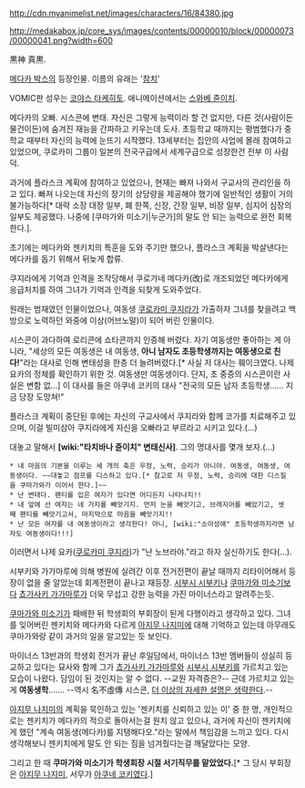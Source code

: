 http://cdn.myanimelist.net/images/characters/16/84380.jpg

http://medakabox.jp/core_sys/images/contents/00000010/block/00000073/00000041.png?width=600

黒神 真黒.

[[메다카 박스]]의 등장인물. 이름의 유래는 '[[참치]]'

VOMIC판 성우는 [[코야스 타케히토]]. 애니메이션에서는 [[스와베 쥰이치]].

메다카의 오빠. 시스콘에 변태. 자신은 그렇게 능력이라 할 건 없지만, 다른 것(사람이든 물건이든)에 숨겨진 재능을 간파하고 키우는데 도사. 초등학교 때까지는 평범했다가 중학교 때부터 자신의 능력에 눈뜨기 시작했다. 13세부터는 집안의 사업에 몰래 참여하고 있었으며, 쿠로카미 그룹이 일본의 전국구급에서 세계구급으로 성장한건 전부 이 사람 덕.

과거에 플라스크 계획에 참여하고 있었으나, 현재는 빠져 나와서 구교사의 관리인을 하고 있다. 빠져 나오는데 자신의 장기의 상당량을 제공해야 했기에 일반적인 생활이 거의 불가능하다[* 대략 소장 대장 일부, 폐 한쪽, 신장, 간장 일부, 비장 일부, 심지어 심장의 일부도 제공했다. 나중에 [쿠마가와 미소기|누군가]의 말도 안 되는 능력으로 완전 회복한다.].

초기에는 메다카와 젠키치의 특훈을 도와 주기만 했으나, 플라스크 계획을 박살낸다는 메다카를 돕기 위해서 뒤늦게 합류. 

쿠지라에게 기억과 인격을 조작당해서 쿠로가네 메다카(改)로 개조되었던 메다카에게 응급처치를 하여 그녀가 기억과 인격을 되찾게 도와주었다.

원래는 범재였던 인물이었으나, 여동생 [[쿠로카미 쿠지라]]가 가출하자 그녀를 찾을려고 백방으로 노력하던 와중에 이상(어브노말)이 되어 버린 인물이다.

시스콘이 과다하여 로리콘에 쇼타콘까지 인증해 버렸다. 자기 여동생만 좋아하는 게 아니라, "세상의 모든 여동생은 내 여동생, '''아니 남자도 초등학생까지는 여동생으로 친다!'''"라는 대사로 인해 변태성을 한층 더 늘려버렸다.[* 사실 저 대사는 훼이크였다. 나제 요카의 정체를 확인하기 위한 것. 여동생만 여동생이다. 단지, 초 중증의 시스콘이란 사실은 변함 없...] 이 대사를 들은 아쿠네 코키의 대사 "전국의 모든 남자 초등학생…… 지금 당장 도망쳐!"

플라스크 계획이 중단된 후에는 자신의 구교사에서 쿠지라와 함께 코가를 치료해주고 있으며, 이걸 빌미삼아 쿠지라에게 자신을 오빠라고 부르라고 시키고 있다.(…)

대놓고 말해서 '''[wiki:"타치바나 쥰이치" 변태신사]'''. 그의 명대사를 몇개 보자.(…)

 * 내 마음의 기본을 이루는 세 개의 축은 우정, 노력, 승리가 아니야. 여동생, 여동생, 여동생이다. ~~대놓고 점프를 디스하고 있다.[* 참고로 저 우정, 노력, 승리에 대한 디스질을 쿠마가와가 이어서 한다.]~~
 * 난 변태다. 팬티를 입은 여자가 있다면 어디든지 나타나지!!
 * 내 앞에 선 여자는 네 가지를 빼앗기지. 먼저 눈을 빼앗기고, 브래지어를 빼았기고, 셋째 팬티를 빼앗기고서, 마지막으로 마음을 빼앗기지!!
 * 난 모든 여자를 내 여동생이라고 생각한다! 아니, [wiki:"소아성애" 초등학생까지라면 남자도 여동생이다!!!]

이러면서 나제 요카([[쿠로카미 쿠지라]])가 "난 노브라야."라고 하자 실신하기도 한다(…).

시부키와 가가마루에 의해 병원에 실려간 이후 전거전편이 끝날 때까지 리타이어해서 등장이 없을 줄 알았는데 회계전편이 끝나고 재등장.  [[시부시 시부키]]나 [[쿠마가와 미소기]]보다 [[쵸가사키 가가마루]]가 더욱 무섭고 강한 능력을 가진 마이너스라고 알려주는듯.

[[쿠마가와 미소기]]가 패배한 뒤 학생회의 부회장이 된게 다행이라고 생각하고 있다. 그녀를 잊어버린 젠키치와 메다카와 다르게 [[아지무 나지미]]에 대해 기억하고 있는데 아무래도 쿠마가와랑 같이 과거의 일을 알고있는 듯 보인다. 

마이너스 13반과의 학생회 전거가 끝난 후일담에서, 마이너스 13반 멤버들이 성실히 등교하고 있다는 묘사와 함께 그가 [[쵸가사키 가가마루]]와 [[시부시 시부키]]를 가르치고 있는 모습이 나왔다. 담임이 된 것인지는 알 수 없다. --교원 자격증은?-- 근데 가르치고 있는 게 '''여동생학'''……. --역시 名不虛傳 시스콘, [[더 이상의 자세한 설명은 생략한다]].--

[[아지무 나지미]]의 계획을 묵인하고 있는 '젠키치를 신뢰하고 있는 이' 중 한 명, 개인적으로는 젠키치가 메다카의 적으로 돌아서는걸 원치 않고 있으나, 과거에 자신이 젠키치에게 했던 "계속 여동생(메다카)를 지탱해다오."라는 말에서 책임감을 느끼고 있다. 다시 생각해보니 젠키치에게 말도 안 되는 짐을 넘겨줬다는걸 깨달았다는 모양.

그리고 한 때 '''쿠마가와 미소기가 학생회장 시절 서기직무를 맡았었다.'''[* 그 당시 부회장은 [[아지무 나지미]], 서무가 [[아쿠네 코키]]였다.]  

